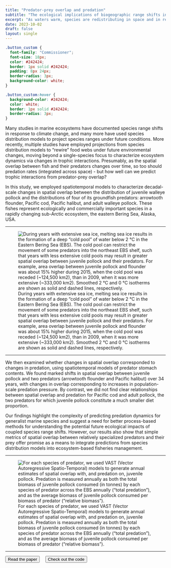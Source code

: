 ```yaml
---
title: "Predator-prey overlap and predation"
subtitle: "The ecological implications of biogeographic range shifts in the Bering Sea"
excerpt: "As waters warm, species are redistributing in space and in relation to one another - but what are the implications of these range shifts for species interactions? In my first thesis chapter (published in the journal *Ecography* in 2022), I used 30+ years of species biomass and stomach contents data to assess whether changes in species distributions in the Bering Sea have altered the extent of spatial overlap between juvenile walleye pollock and their predators, and whether those overlap changes have led to predictable changes in predation on the pollock stock."
date: 2023-10-02
draft: false
layout: single
---
```


```css
.button_custom {
  font-family: "Commissioner";
  font-size: 18px;
  color: #242424;
  border: 1px solid #242424;
  padding: 8px 24px;
  border-radius: 3px;
  background-color: white;
}

.button_custom:hover {
  background-color: #242424;
  color: white;
  border: 1px solid #242424;
  border-radius: 3px;
}
```


Many studies in marine ecosystems have documented species range shifts in  response to climate change, and many more have used species distribution models to  project species ranges under future conditions. More recently, multiple studies have employed projections from species distribution models to "rewire" food webs under future environmental changes, moving beyond a single-species focus to characterize ecosystem dynamics via changes in trophic interactions. Presumably, as the spatial overlap between fish and their predators changes over time, so too should predation rates (integrated across space) - but how well can we predict trophic interactions from predator-prey overlap?

In this study, we employed spatiotemporal models to characterize decadal-scale changes in spatial overlap between the distribution of juvenile walleye pollock and the distributions of four of its groundfish predators: arrowtooth flounder, Pacific cod, Pacific halibut, and adult walleye pollock. These fishes represent ecologically and commercially important species in a rapidly changing  sub-Arctic ecosystem, the eastern Bering Sea, Alaska, USA. 

-----------

![During years with extensive sea ice, melting sea ice results in the formation of a deep “cold pool” of water below 2 °C in the Eastern Bering Sea (EBS). The cold pool can restrict the movement of some predators into the northeast EBS shelf, such that years with less extensive cold pools may result in greater spatial overlap between juvenile pollock and their predators. For example, area overlap between juvenile pollock and flounder was about 15% higher during 2015, when the cold pool was receded (~124,500 km2), than in 2009, when it was more extensive (~333,000 km2). Smoothed 2 °C and 0 °C isotherms are shown as solid and dashed lines, respectively.](featured.png)

---------------


We then examined whether changes in spatial overlap corresponded to changes in predation, using spatiotemporal models of predator stomach contents. We found marked shifts in spatial overlap between juvenile pollock and two predators (arrowtooth flounder and Pacific halibut) over 34 years, with changes in overlap corresponding to increases in population-scale predation pressure. By contrast, we did not find clear relationships between spatial overlap and predation for Pacific cod and adult pollock, the two predators for which juvenile  pollock constitute a much smaller diet proportion.

Our findings highlight the complexity of predicting predation dynamics for generalist marine species and suggest a need for better process-based methods for understanding the potential future ecological impacts of coupled species range shifts. However, our results also show that simple metrics of spatial overlap between relatively specialized predators and their prey offer promise as a means to integrate predictions from species distribution models into ecosystem-based fisheries management.

-----------

![For each species of predator, we used VAST (Vector Autoregressive Spatio-Temporal) models to generate annual estimates of spatial overlap with, and predation on, juvenile pollock. Predation is measured annually as both the total biomass of juvenile pollock consumed (in tonnes) by each species of predator across the EBS annually (“total predation”), and as the average biomass of juvenile pollock consumed per biomass of predator (“relative biomass”).](diagram.png)

-----------


<a href="https://onlinelibrary.wiley.com/doi/full/10.1111/ecog.06084"><button class="btn btn-primary button_custom"><i class="fa fa-file"></i> Read the paper</button></a><b>&emsp;</b>
<a href="https://github.com/mcgoodman/Goodman-et-al_2022_Ecography"><button class="btn btn-primary button_custom"><i class="fa fa-code"></i> Check out the code</button></a>